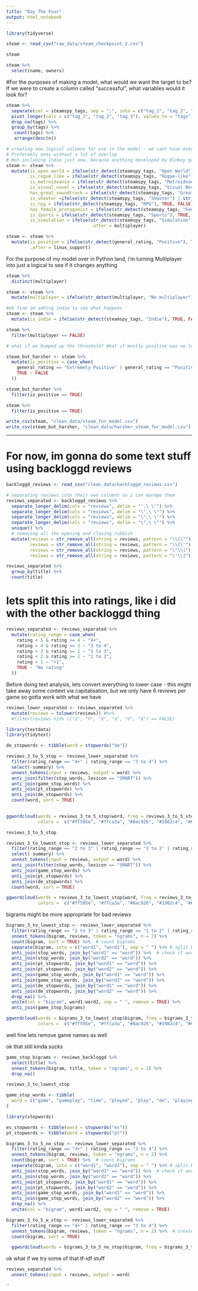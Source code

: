 ```yaml
---
title: "Day The Four"
output: html_notebook
---
```


```r
library(tidyverse)
```

```r
steam <- read_csv("raw_data/steam_checkpoint_2.csv")
```

```r
steam
```

```r
steam %>% 
  select(name, owners)
```

#For the purposes of making a model, what would we want the target to be? If we were to create a column called "successful", what variables would it look for?

```r

steam %>%
  separate(col = steamspy_tags, sep = ";", into = c("tag_1", "tag_2", "tag_3")) %>% 
  pivot_longer(cols = c("tag_1", "tag_2", "tag_3"), values_to = "tags", names_to = "drop_me") %>% 
  drop_na(tags) %>% 
  group_by(tags) %>% 
   count(tags) %>% 
   arrange(desc(n)) 


```

```r
# creating new logical columns for use in the model - we cant have every genre/tag, so a selection of a few will have to do
# Preferably ones without a lot of overlap
# Not including Indie just now, because anything developed by Dinkey game would be Indie by default - It's a tag that doesnt really describe anything about the game
steam <- steam %>% 
  mutate(is_open_world = ifelse(str_detect(steamspy_tags, "Open World"), TRUE, FALSE),
         is_rogue_like = ifelse(str_detect(steamspy_tags, "Rogue-like"), TRUE, FALSE),
         is_metroidvania = ifelse(str_detect(steamspy_tags, "Metroidvania"), TRUE, FALSE),
         is_visual_novel = ifelse(str_detect(steamspy_tags, "Visual Novel"), TRUE, FALSE),
         has_great_soundtrack = ifelse(str_detect(steamspy_tags, "Great Soundtrack"), TRUE, FALSE),
         is_shooter =ifelse(str_detect(steamspy_tags, "Shooter") | str_detect(steamspy_tags, "FPS") | str_detect(steamspy_tags, "Third-Person Shooter"), TRUE, FALSE),
         is_rpg = ifelse(str_detect(steamspy_tags, "RPG"), TRUE, FALSE),
         has_female_protagonist = ifelse(str_detect(steamspy_tags, "Female Protagonist"), TRUE, FALSE),
         is_sports = ifelse(str_detect(steamspy_tags, "Sports"), TRUE, FALSE),
         is_simulation = ifelse(str_detect(steamspy_tags, "Simulation"), TRUE, FALSE),
                                .after = multiplayer) 

```
```r
steam <- steam %>% 
  mutate(is_positive = ifelse(str_detect(general_rating, "Positive"), TRUE, FALSE),
         .after = linux_support)
```
For the purpose of my model over in Python land, i'm turning Multiplayer into just a logical to see if it changes anything

```r
steam %>% 
  distinct(multiplayer)
```


```r
steam <- steam %>% 
  mutate(multiplayer = ifelse(str_detect(multiplayer, "No multiplayer"), FALSE, TRUE)) 
```
```r
#ok fine im adding indie to see what happens 
steam <- steam %>% 
  mutate(is_indie = ifelse(str_detect(steamspy_tags, "Indie"), TRUE, FALSE)) 
```
```r
steam %>% 
  filter(multiplayer == FALSE)
```
```r
# what if we bumped up the threshold? What if mostly positive was no longer acceptable?

steam_but_harsher <- steam %>% 
  mutate(is_positive = case_when(
    general_rating == "Extremely Positive" | general_rating == "Positive" ~ TRUE,
    TRUE ~ FALSE
  )) 
```

```r
steam_but_harsher %>% 
  filter(is_positive == TRUE)
```
```r
steam %>% 
  filter(is_positive == TRUE)
```


```r
write_csv(steam, "clean_data/steam_for_model.csv")
write_csv(steam_but_harsher, "clean_data/harsher_steam_for_model.csv")
```

____________________________________

# For now, im gonna do some text stuff using backloggd reviews

```r
backloggd_reviews <- read_csv("clean_data/backloggd_reviews.csv")
```

```r
# separating reviews into their own columns so i can manage them
reviews_separated <- backloggd_reviews %>% 
  separate_longer_delim(cols = "reviews", delim = "',\ \'") %>% 
  separate_longer_delim(cols = "reviews", delim = "\',\ \"") %>% 
  separate_longer_delim(cols = "reviews", delim = "\",\ \'") %>%  
  separate_longer_delim(cols = "reviews", delim = "\",\ \"") %>% 
  unique() %>% 
  # removing all the opening and closing rubbish
  mutate(reviews = str_remove_all(string = reviews, pattern = "\\[\""),
         reviews = str_remove_all(string = reviews, pattern = "\\[\'"),
         reviews = str_remove_all(string = reviews, pattern = "\"\\]"),
         reviews = str_remove_all(string = reviews, pattern = "\'\\]")) 

```

```r
reviews_separated %>% 
  group_by(title) %>% 
  count(title)
```

# lets split this into ratings, like i did with the other backloggd thing
```r
reviews_separated <- reviews_separated %>% 
  mutate(rating_range = case_when(
    rating < 5 & rating >= 4 ~ "4+",
    rating < 4 & rating >= 3 ~ "3 to 4",
    rating < 3 & rating >= 2 ~ "2 to 3",
    rating < 2 & rating >= 1 ~ "1 to 2",
    rating < 1 ~ ">1",
    TRUE ~ "No rating"
  ))
```

Before doing text analysis, lets convert everything to lower case - this might take away some context via capitalisation, but we only have
6 reviews per game so gotta work with what we have

```r
reviews_lower_separated <- reviews_separated %>% 
  mutate(reviews = tolower(reviews)) #%>% 
  #filter(reviews %in% c("í", "ñ", "é", "á", "ó", "á") == FALSE)
```

```r
library(textdata)
library(tidytext)
```

```r
de_stopwords <- tibble(word = stopwords("de"))

reviews_3_to_5_stop <- reviews_lower_separated %>% 
  filter(rating_range == "4+" | rating_range == "3 to 4") %>% 
  select(-summary) %>% 
  unnest_tokens(input = reviews, output = word) %>% 
  anti_join(filter(stop_words, lexicon == "SMART")) %>% 
  anti_join(game_stop_words) %>% 
  anti_join(pt_stopwords) %>% 
  anti_join(de_stopwords) %>% 
  count(word, sort = TRUE)
  
```

```r
ggwordcloud(words = reviews_3_to_5_stop$word, freq = reviews_3_to_5_stop$n, random.color = TRUE, 
            colors =  c("#ff595e", "#ffca3a", "#8ac926", "#1982c4", "#6a4c93"), min.freq = 10)
```

```r
reviews_3_to_5_stop
```
```r
reviews_3_to_lowest_stop <- reviews_lower_separated %>% 
  filter(rating_range == "2 to 3" | rating_range == "1 to 2" | rating_range == ">1") %>% 
  select(-summary) %>% 
  unnest_tokens(input = reviews, output = word) %>% 
  anti_join(filter(stop_words, lexicon == "SMART")) %>% 
  anti_join(game_stop_words) %>% 
  anti_join(pt_stopwords) %>% 
  anti_join(de_stopwords) %>% 
  count(word, sort = TRUE)

```

```r
ggwordcloud(words = reviews_3_to_lowest_stop$word, freq = reviews_3_to_lowest_stop$n, random.color = TRUE, 
            colors =  c("#ff595e", "#ffca3a", "#8ac926", "#1982c4", "#6a4c93"), min.freq = 5)
```
bigrams might be more appropriate for bad reviews

```r
bigrams_3_to_lowest_stop <- reviews_lower_separated %>% 
  filter(rating_range == "2 to 3" | rating_range == "1 to 2" | rating_range == ">1") %>% 
  unnest_tokens(bigram, reviews, token = "ngrams", n = 2) %>% 
  count(bigram, sort = TRUE) %>%  # count bigrams
  separate(bigram, into = c("word1", "word2"), sep = " ") %>% # split bigrams into two seperate columns
  anti_join(stop_words, join_by("word1" == "word")) %>%  # check if word1 of bigram is a stop word
  anti_join(stop_words, join_by("word2" == "word")) %>% 
  anti_join(pt_stopwords, join_by("word1" == "word")) %>% 
  anti_join(pt_stopwords, join_by("word2" == "word")) %>% 
  anti_join(game_stop_words, join_by("word1" == "word")) %>% 
  anti_join(game_stop_words, join_by("word2" == "word")) %>% 
  anti_join(de_stopwords, join_by("word1" == "word")) %>% 
  anti_join(de_stopwords, join_by("word2" == "word")) %>% 
  drop_na() %>% 
  unite(col = "bigram", word1:word2, sep = " ", remove = TRUE) %>% 
  anti_join(game_stop_bigrams)
```

```r
ggwordcloud(words = bigrams_3_to_lowest_stop$bigram, freq = bigrams_3_to_lowest_stop$n, random.color = TRUE, 
            colors =  c("#ff595e", "#ffca3a", "#8ac926", "#1982c4", "#6a4c93"), min.freq = 1)
```
well fine lets remove game names as well

ok that still kinda sucks

```r
game_stop_bigrams <- reviews_backloggd %>% 
  select(title) %>% 
  unnest_tokens(bigram, title, token = "ngrams", n = 2) %>% 
  drop_na()
```


```r
reviews_3_to_lowest_stop
```
```r
game_stop_words <- tibble(
  word = c("game", "gameplay", "time", "played", "play", "de", "playing", "jogo", "é", "games") # lets try doing n-grams before populating this
)
```


```r
library(stopwords)

es_stopwords <- tibble(word = stopwords("es"))
pt_stopwords <- tibble(word = stopwords("pt"))
```


```r
bigrams_3_to_5_no_stop <- reviews_lower_separated %>% 
  filter(rating_range == "4+" | rating_range == "3 to 4") %>% 
  unnest_tokens(bigram, reviews, token = "ngrams", n = 2) %>% 
  count(bigram, sort = TRUE) %>%  # count bigrams
  separate(bigram, into = c("word1", "word2"), sep = " ") %>% # split bigrams into two seperate columns
  anti_join(stop_words, join_by("word1" == "word")) %>%  # check if word1 of bigram is a stop word
  anti_join(stop_words, join_by("word2" == "word")) %>% 
  anti_join(pt_stopwords, join_by("word1" == "word")) %>% 
  anti_join(pt_stopwords, join_by("word2" == "word")) %>% 
  anti_join(game_stop_words, join_by("word1" == "word")) %>% 
  anti_join(game_stop_words, join_by("word2" == "word")) %>% 
  drop_na() %>% 
  unite(col = "bigram", word1:word2, sep = " ", remove = TRUE)

bigrams_3_to_5_w_stop <- reviews_lower_separated %>% 
  filter(rating_range == "4+" | rating_range == "3 to 4") %>% 
  unnest_tokens(bigram, reviews, token = "ngrams", n = 2) %>%  # create bigrams
  count(bigram, sort = TRUE) 

```


```r
  ggwordcloud(words = bigrams_3_to_5_no_stop$bigram, freq = bigrams_3_to_5_no_stop$n, random.color = TRUE, colors =  c("#ff595e", "#ffca3a", "#8ac926", "#1982c4", "#6a4c93"))
```

ok what if we try some of that tf-idf stuff

```r
reviews_separated %>% 
  unnest_tokens(input = reviews, output = word)
```
``
